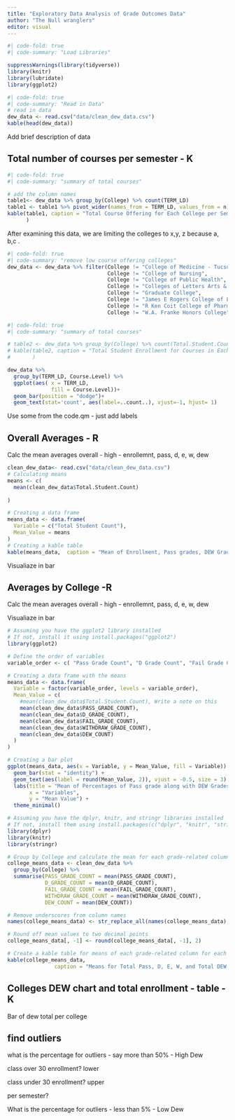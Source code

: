 ```yaml
---
title: "Exploratory Data Analysis of Grade Outcomes Data"
author: "The Null wranglers"
editor: visual
---
```


```r
#| code-fold: true
#| code-summary: "Load Libraries"

suppressWarnings(library(tidyverse))
library(knitr)
library(lubridate)
library(ggplot2)
```

```r
#| code-fold: true
#| code-summary: "Read in Data"
# read in data
dew_data <- read.csv("data/clean_dew_data.csv")
kable(head(dew_data))

```

Add brief description of data

## Total number of courses per semester - K

```r
#| code-fold: true
#| code-summary: "summary of total courses"

# add the column names
table1<- dew_data %>% group_by(College) %>% count(TERM_LD)
table1 <- table1 %>% pivot_wider(names_from = TERM_LD, values_from = n)
kable(table1, caption = "Total Course Offering for Each College per Semester"
      )
```

After examining this data, we are limiting the colleges to x,y, z because a, b,c .

```r
#| code-fold: true
#| code-summary: "remove low course offering colleges"
dew_data <- dew_data %>% filter(College != "College of Medicine - Tucson",
                                College != "College of Nursing",
                                College != "College of Public Health",
                                College != "Colleges of Letters Arts & Sci",
                                College != "Graduate College",
                                College != "James E Rogers College of Law",
                                College != "R Ken Coit College of Pharmacy",
                                College != "W.A. Franke Honors College")

```

```r
#| code-fold: true
#| code-summary: "summary of total courses"

# table2 <- dew_data %>% group_by(College) %>% count(Total.Student.Count)
# kable(table2, caption = "Total Student Enrollment for Courses in Each College"
#       )
```

```r
dew_data %>% 
  group_by(TERM_LD, Course.Level) %>% 
  ggplot(aes( x = TERM_LD,
              fill = Course.Level))+
  geom_bar(position = "dodge")+
  geom_text(stat='count', aes(label=..count..), vjust=-1, hjust= 1)
```

Use some from the code.qm - just add labels

## Overall Averages - R

Calc the mean averages overall - high - enrollemnt, pass, d, e, w, dew

```r
clean_dew_data<- read.csv("data/clean_dew_data.csv")
# Calculating means
means <- c(
  mean(clean_dew_data$Total.Student.Count)
  
)

# Creating a data frame
means_data <- data.frame(
  Variable = c("Total Student Count"),
  Mean_Value = means
)
# Creating a kable table
kable(means_data,  caption = "Mean of Enrollment, Pass grades, DEW Grades ")
```

Visualiaze in bar

## Averages by College -R

Calc the mean averages overall - high - enrollemnt, pass, d, e, w, dew

Visualiaze in bar

```r
# Assuming you have the ggplot2 library installed
# If not, install it using install.packages("ggplot2")
library(ggplot2)

# Define the order of variables
variable_order <- c( "Pass Grade Count", "D Grade Count", "Fail Grade Count", "Withdraw Grade Count", "DEW Count")

# Creating a data frame with the means
means_data <- data.frame(
  Variable = factor(variable_order, levels = variable_order),
  Mean_Value = c(
    #mean(clean_dew_data$Total.Student.Count), Write a note on this
    mean(clean_dew_data$PASS_GRADE_COUNT),
    mean(clean_dew_data$D_GRADE_COUNT),
    mean(clean_dew_data$FAIL_GRADE_COUNT),
    mean(clean_dew_data$WITHDRAW_GRADE_COUNT),
    mean(clean_dew_data$DEW_COUNT)
  )
)

# Creating a bar plot
ggplot(means_data, aes(x = Variable, y = Mean_Value, fill = Variable)) +
  geom_bar(stat = "identity") +
  geom_text(aes(label = round(Mean_Value, 2)), vjust = -0.5, size = 3) +  # Add text labels
  labs(title = "Mean of Percentages of Pass grade along with DEW Grades",
       x = "Variables",
       y = "Mean Value") +
  theme_minimal()

```

```r
# Assuming you have the dplyr, knitr, and stringr libraries installed
# If not, install them using install.packages(c("dplyr", "knitr", "stringr"))
library(dplyr)
library(knitr)
library(stringr)

# Group by College and calculate the mean for each grade-related column
college_means_data <- clean_dew_data %>%
  group_by(College) %>%
  summarise(PASS_GRADE_COUNT = mean(PASS_GRADE_COUNT),
            D_GRADE_COUNT = mean(D_GRADE_COUNT),
            FAIL_GRADE_COUNT = mean(FAIL_GRADE_COUNT),
            WITHDRAW_GRADE_COUNT = mean(WITHDRAW_GRADE_COUNT),
            DEW_COUNT = mean(DEW_COUNT))

# Remove underscores from column names
names(college_means_data) <- str_replace_all(names(college_means_data), "_", " ")

# Round off mean values to two decimal points
college_means_data[, -1] <- round(college_means_data[, -1], 2)

# Create a kable table for means of each grade-related column for each college
kable(college_means_data, 
               caption = "Means for Total Pass, D, E, W, and Total DEW Counts Across Colleges")

```

## Colleges DEW chart and total enrollment - table -K

Bar of dew total per college

## find outliers

what is the percentage for outliers - say more than 50% - High Dew

class over 30 enrollment? lower

class under 30 enrollment? upper

per semester?

What is the percentage for outliers - less than 5% - Low Dew
